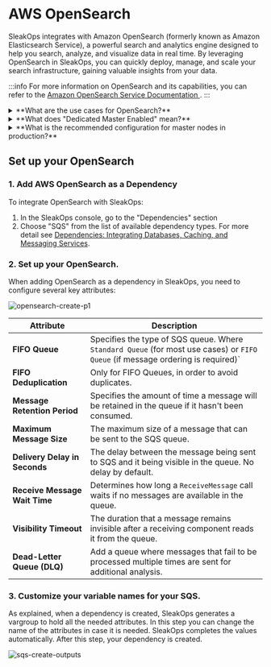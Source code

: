 
# AWS OpenSearch

SleakOps integrates with Amazon OpenSearch (formerly known as Amazon Elasticsearch Service), a powerful search and analytics engine designed to help you search, analyze, and visualize data in real time. By leveraging OpenSearch in SleakOps, you can quickly deploy, manage, and scale your search infrastructure, gaining valuable insights from your data.

:::info
For more information on OpenSearch and its capabilities, you can refer to the [Amazon OpenSearch Service Documentation <FiExternalLink/>](https://docs.aws.amazon.com/opensearch-service/).
:::

<details>
<summary>
**What are the use cases for OpenSearch?**
</summary>
OpenSearch is commonly used for full-text search, real-time analytics, monitoring and observability, and log analysis. It is also ideal for powering search functionalities on websites and applications.
</details>

<details>
<summary>
**What does "Dedicated Master Enabled" mean?**
</summary>
When enabled, SleakOps sets up dedicated master nodes that help with managing the OpenSearch domain. They provide enhanced stability by separating management tasks from data nodes. This is highly recommended for production workloads.
</details>

<details>
<summary>
**What is the recommended configuration for master nodes in production?**
</summary>
For production environments, SleakOps recommends using 3 dedicated master nodes to improve the stability and performance of your OpenSearch cluster.
</details>

## Set up your OpenSearch
### 1. Add AWS OpenSearch as a Dependency
To integrate OpenSearch with SleakOps:
1. In the SleakOps console, go to the "Dependencies" section
2. Choose "SQS" from the list of available dependency types. 
For more detail see [Dependencies: Integrating Databases, Caching, and Messaging Services](/dependency/index).

### 2. Set up your OpenSearch.
When adding OpenSearch as a dependency in SleakOps, you need to configure several key attributes:

<Zoom overlayBgColorEnd="rgba(255, 255, 255, 0.8)">
<img
    src="/img/dependency/opensearch/opensearch-create-p1.png"
    alt="opensearch-create-p1"
/>
</Zoom>

| **Attribute** | **Description** |
| --- | --- | 
| **FIFO Queue** | Specifies the type of SQS queue. Where `Standard Queue` (for most use cases) or `FIFO Queue` (if message ordering is required)` |
| **FIFO Deduplication** | Only for FIFO Queues, in order to avoid duplicates. |
| **Message Retention Period** | Specifies the amount of time a message will be retained in the queue if it hasn't been consumed. | 1 minute to 14 days (Default: 4 days) |
| **Maximum Message Size** | The maximum size of a message that can be sent to the SQS queue. | Up to 256 KB (Default: 256 KB) |
| **Delivery Delay in Seconds** | The delay between the message being sent to SQS and it being visible in the queue. No delay by default. | 0 to 15 minutes (Default: 0 seconds) |
| **Receive Message Wait Time** | Determines how long a `ReceiveMessage` call waits if no messages are available in the queue. | 0 to 20 seconds (Default: 0 seconds) |
| **Visibility Timeout** | The duration that a message remains invisible after a receiving component reads it from the queue. | From 0 to 12 hours (Default: 30 seconds) |
| **Dead-Letter Queue (DLQ)** | Add a queue where messages that fail to be processed multiple times are sent for additional analysis. | Configure DLQ with max receive count |

### 3. Customize your variable names for your SQS.

As explained, when a dependency is created, SleakOps generates a vargroup to hold all the needed attributes. 
In this step you can change the name of the attributes in case it is needed. 
SleakOps completes the values automatically. 
After this step, your dependency is created.

<Zoom overlayBgColorEnd="rgba(255, 255, 255, 0.8)">
<img
    src="/img/dependency/sqs/sqs-create-outputs.png"
    alt="sqs-create-outputs"
/>
</Zoom>